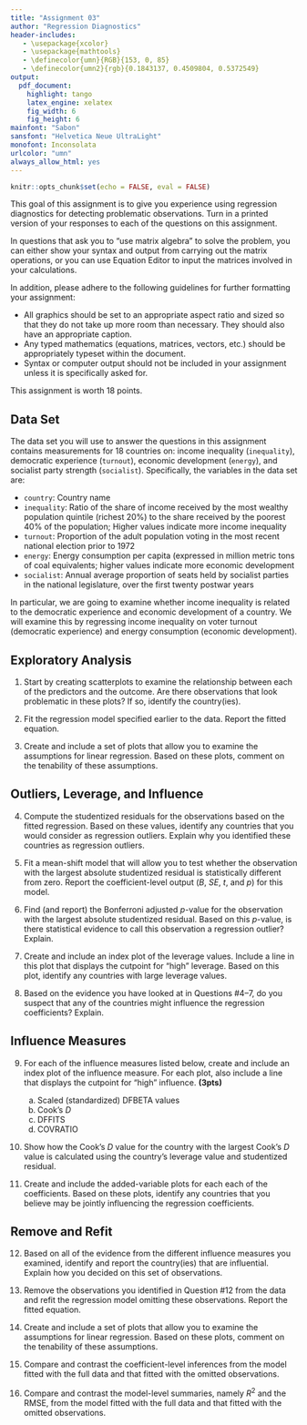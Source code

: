 ```yaml
---
title: "Assignment 03"
author: "Regression Diagnostics"
header-includes:
   - \usepackage{xcolor}
   - \usepackage{mathtools}
   - \definecolor{umn}{RGB}{153, 0, 85}
   - \definecolor{umn2}{rgb}{0.1843137, 0.4509804, 0.5372549}
output: 
  pdf_document:
    highlight: tango
    latex_engine: xelatex
    fig_width: 6
    fig_height: 6
mainfont: "Sabon"
sansfont: "Helvetica Neue UltraLight"
monofont: Inconsolata
urlcolor: "umn"
always_allow_html: yes
---
```


```r
knitr::opts_chunk$set(echo = FALSE, eval = FALSE)
```

This goal of this assignment is to give you experience using regression diagnostics for detecting problematic observations. Turn in a printed version of your responses to each of the questions on this assignment. 

In questions that ask you to "use matrix algebra" to solve the problem, you can either show your syntax and output from carrying out the matrix operations, or you can use Equation Editor to input the matrices involved in your calculations.

In addition, please adhere to the following guidelines for further formatting your assignment: 

- All graphics should be set to an appropriate aspect ratio and sized so that they do not take up more room than necessary. They should also have an appropriate caption.
- Any typed mathematics (equations, matrices, vectors, etc.) should be appropriately typeset within the document.
- Syntax or computer output should not be included in your assignment unless it is specifically asked for.

This assignment is worth 18 points. 



## Data Set

The data set you will use to answer the questions in this assignment contains measurements for 18 countries on: income inequality (`inequality`), democratic experience (`turnout`), economic development (`energy`), and socialist party strength (`socialist`). Specifically, the variables in the data set are:

- `country`: Country name
- `inequality`: Ratio of the share of income received by the most wealthy population quintile (richest 20\%) to the share received by the poorest 40\% of the population; Higher values indicate more income inequality
- `turnout`: Proportion of the adult population voting in the most recent national election prior to 1972
- `energy`: Energy consumption per capita (expressed in million metric tons of coal equivalents; higher values indicate more economic development
- `socialist`: Annual average proportion of seats held by socialist parties in the national legislature, over the first twenty postwar years

In particular, we are going to examine whether income inequality is related to the democratic experience and economic development of a country. We will examine this by regressing income inequality on voter turnout (democratic experience) and energy consumption (economic development).


## Exploratory Analysis

1. Start by creating scatterplots to examine the relationship between each of the predictors and the outcome. Are there observations that look problematic in these plots? If so, identify the country(ies).

2. Fit the regression model specified earlier to the data. Report the fitted equation.

3. Create and include a set of plots that allow you to examine the assumptions for linear regression. Based on these plots, comment on the tenability of these assumptions.


## Outliers, Leverage, and Influence

4. Compute the studentized residuals for the observations based on the fitted regression. Based on these values, identify any countries that you would consider as regression outliers. Explain why you identified these countries as regression outliers.

5. Fit a mean-shift model that will allow you to test whether the observation with the largest absolute studentized residual is statistically different from zero. Report the coefficient-level output ($B$, $SE$, $t$, and $p$) for this model.

6. Find (and report) the Bonferroni adjusted $p$-value for the observation with the largest absolute studentized residual. Based on this $p$-value, is there statistical evidence to call this observation a regression outlier? Explain.

7. Create and include an index plot of the leverage values. Include a line in this plot that displays the cutpoint for "high" leverage. Based on this plot, identify any countries with large leverage values.

8. Based on the evidence you have looked at in Questions \#4--7, do you suspect that any of the countries might influence the regression coefficients? Explain.

## Influence Measures

9. For each of the influence measures listed below, create and include an index plot of the influence measure. For each plot, also include a line that displays the cutpoint for "high" influence. **(3pts)**

    a. Scaled (standardized) DFBETA values
    b. Cook's $D$
    c. DFFITS
    d. COVRATIO

10. Show how the Cook's $D$ value for the country with the largest Cook's $D$ value is calculated using the country's leverage value and studentized residual.

11. Create and include the added-variable plots for each each of the coefficients. Based on these plots, identify any countries that you believe may be jointly influencing the regression coefficients.


## Remove and Refit

12. Based on all of the evidence from the different influence measures you examined, identify and report the country(ies) that are influential. Explain how you decided on this set of observations.

13. Remove the observations you identified in Question \#12 from the data and refit the regression model omitting these observations. Report the fitted equation.

14. Create and include a set of plots that allow you to examine the assumptions for linear regression. Based on these plots, comment on the tenability of these assumptions.

15. Compare and contrast the coefficient-level inferences from the model fitted with the full data and that fitted with the omitted observations.

16. Compare and contrast the model-level summaries, namely $R^2$ and the RMSE, from the model fitted with the full data and that fitted with the omitted observations.



